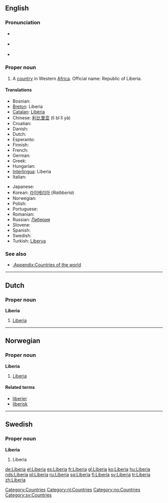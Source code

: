 ==English==
{{wikipedia}}

===Pronunciation===
* {{a|RP}} {{IPA|/laɪˈbɪəriə/}}
* {{a|US}} {{IPA|/laɪˈbɪriə/}}
*{{rhymes|ɪəriə}}

===Proper noun===
{{en-proper noun}}

# A [[country]] in Western [[Africa]]. Official name: Republic of Liberia.

====Translations====
{{trans-top|country in Western Africa}}
*Bosnian: {{t-|bs|Liberija|f}}
*[[Breton]]: Liberia
*[[Catalan]]: [[Libèria]]
*Chinese: [[利比里亚]] (lì bǐ lǐ yà)
*Croatian: {{t-|hr|Liberija|f}}
* Danish: {{t-|da|Liberia}}
* Dutch: {{t-|nl|Liberia|n}}
* Esperanto: {{t|eo|Liberio|xs=Esperanto}}
* Finnish: {{t+|fi|Liberia}}
* French: {{t+|fr|Liberia|m}}
* German: {{t+|de|Liberia}}
* Greek: {{t|el|Λιβερία|f}}
* Hungarian: {{t+|hu|Libéria}}
*[[Interlingua]]: Liberia
* Italian: {{t-|it|Liberia|f}}
{{trans-mid}}
* Japanese: {{t|ja|リベリア|tr=Riberia}}
*Korean: [[라이베리아]] (''Raibberia'')
* Norwegian: {{t-|no|Liberia}}
* Polish: {{t+|pl|Liberia}}
* Portuguese: {{t+|pt|Libéria}}
* Romanian: {{t-|ro|Liberia|f}}
*Russian: [[Либерия]]
* Slovene: {{t-|sl|Liberija|f}}
* Spanish: {{t+|es|Liberia}}
* Swedish: {{t+|sv|Liberia}}
*Turkish: [[Liberya]]
{{trans-bottom}}

===See also===
*[[:Appendix:Countries of the world]]

[[Category:Countries]]

----

==Dutch==

===Proper noun===
'''Liberia''' {{n}}

# [[Liberia#English|Liberia]]

[[Category:nl:Countries]]

----

==Norwegian==

===Proper noun===
'''Liberia'''

# [[Liberia#English|Liberia]]

====Related terms====
*[[liberier]]
*[[liberisk]]

[[Category:no:Countries]]

----

==Swedish==

===Proper noun===
'''Liberia'''

# Liberia

[[Category:sv:Countries]]

[[de:Liberia]]
[[el:Liberia]]
[[es:Liberia]]
[[fr:Liberia]]
[[gl:Liberia]]
[[ko:Liberia]]
[[hu:Liberia]]
[[nds:Liberia]]
[[pl:Liberia]]
[[ru:Liberia]]
[[sq:Liberia]]
[[fi:Liberia]]
[[sv:Liberia]]
[[tr:Liberia]]
[[zh:Liberia]]